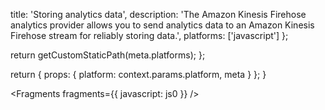 
  title: 'Storing analytics data',
  description:
    'The Amazon Kinesis Firehose analytics provider allows you to send analytics data to an Amazon Kinesis Firehose stream for reliably storing data.',
  platforms: ['javascript']
};

  return getCustomStaticPath(meta.platforms);
};

  return {
    props: {
      platform: context.params.platform,
      meta
    }
  };
}


<Fragments fragments={{ javascript: js0 }} />

[comment]: <> (TODO rewrite Need to get clarity on whether I can use multiple pluggable for analytics at the same time. So for Personalize and Kinesis.)
